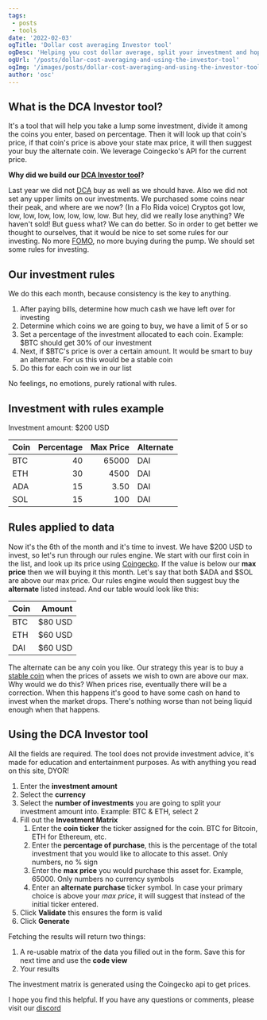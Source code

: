 ---
tags:
 - posts
 - tools
date: '2022-02-03'
ogTitle: 'Dollar cost averaging Investor tool'
ogDesc: 'Helping you cost dollar average, split your investment and hopefully save'
ogUrl: '/posts/dollar-cost-averaging-and-using-the-investor-tool'
ogImg: '/images/posts/dollar-cost-averaging-and-using-the-investor-tool.png'
author: 'osc'
---

## What is the DCA Investor tool?

It's a tool that will help you take a lump some investment, divide it among the coins you enter, based on percentage. Then it will look up that 
coin's price, if that coin's price is above your state max price, it will then suggest your buy the alternate coin. We leverage Coingecko's API 
for the current price.

**Why did we build our [DCA Investor tool](/investor)?** 

Last year we did not [DCA](/definitions#dca) buy as well as we should have. Also we did not set any upper limits on our investments.
We purchased some coins near their peak, and where are we now? (In a Flo Rida voice) Cryptos got low, low, low, low, low, low, low, low. 
But hey, did we really lose anything? We haven't sold! But guess what? We can do better.
So in order to get better we thought to ourselves, that it would be nice to set some rules for our investing. No more [FOMO](/definitions#fomo), 
no more buying during the pump. We should set some rules for investing.

## Our investment rules

We do this each month, because consistency is the key to anything.

1. After paying bills, determine how much cash we have left over for investing
1. Determine which coins we are going to buy, we have a limit of 5 or so
2. Set a percentage of the investment allocated to each coin. Example: $BTC should get 30% of our investment
3. Next, if $BTC's price is over a certain amount. It would be smart to buy an alternate. For us this would be a stable coin
4. Do this for each coin we in our list

No feelings, no emotions, purely rational with rules.

## Investment with rules example

Investment amount: $200 USD

|Coin | Percentage | Max Price  | Alternate |
|:----|-----------:|-----------:|:----------|
|BTC  | 40         | 65000      | DAI       |
|ETH  | 30         | 4500       | DAI       |
|ADA  | 15         | 3.50       | DAI       |
|SOL  | 15         | 100        | DAI       |

## Rules applied to data

Now it's the 6th of the month and it's time to invest. We have $200 USD to invest, so let's run through our rules engine.
We start with our first coin in the list, and look up its price using [Coingecko](https://www.coingecko.com/). 
If the value is below our **max price** then we will buying it this month. Let's say that both $ADA and $SOL are above our max price.
Our rules engine would then suggest buy the **alternate** listed instead. And our table would look like this:

|Coin | Amount |
|:----|-------:|
|BTC  |$80 USD |
|ETH  |$60 USD |
|DAI  |$60 USD |

The alternate can be any coin you like. Our strategy this year is to buy a [stable coin](/definitions#stable-coin) when the 
prices of assets we wish to own are above our max. Why would we do this? When prices rise, eventually there will be a correction. 
When this happens it's good to have some cash on hand to invest when the market drops. There's nothing worse than not being liquid enough 
when that happens.

## Using the DCA Investor tool

All the fields are required. The tool does not provide investment advice, it's made for education and entertainment purposes. As with anything 
you read on this site, DYOR! 

1. Enter the **investment amount**
2. Select the **currency**
3. Select the **number of investments** you are going to split your investment amount into. Example: BTC & ETH, select 2
4. Fill out the **Investment Matrix**
   1. Enter the **coin ticker** the ticker assigned for the coin. BTC for Bitcoin, ETH for Ethereum, etc.
   2. Enter the **percentage of purchase**, this is the percentage of the total investment that you would like to allocate to this asset. Only numbers, no % sign
   3. Enter the **max price** you would purchase this asset for. Example, 65000. Only numbers no currency symbols
   4. Enter an **alternate purchase** ticker symbol. In case your primary choice is above your *max price*, it will suggest that instead of the initial ticker entered.
5. Click **Validate** this ensures the form is valid
6. Click **Generate**

Fetching the results will return two things:

1. A re-usable matrix of the data you filled out in the form. Save this for next time and use the **code view**
2. Your results

The investment matrix is generated using the Coingecko api to get prices.

I hope you find this helpful. If you have any questions or comments, please visit our [discord](https://discord.com/channels/942668760765050900/942669903306035270)